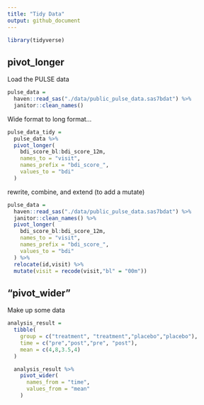 ```yaml
---
title: "Tidy Data"
output: github_document
---
```


```r
library(tidyverse)
```

## pivot_longer

Load the PULSE data

```r
pulse_data = 
  haven::read_sas("./data/public_pulse_data.sas7bdat") %>% 
  janitor::clean_names()
```


Wide format to long format...

```r
pulse_data_tidy = 
  pulse_data %>% 
  pivot_longer(
    bdi_score_bl:bdi_score_12m,
    names_to = "visit",
    names_prefix = "bdi_score_",
    values_to = "bdi"
  )
```

rewrite, combine, and extend (to add a mutate)

```r
pulse_data = 
  haven::read_sas("./data/public_pulse_data.sas7bdat") %>% 
  janitor::clean_names() %>% 
  pivot_longer(
    bdi_score_bl:bdi_score_12m,
    names_to = "visit",
    names_prefix = "bdi_score_",
    values_to = "bdi"
  ) %>% 
  relocate(id,visit) %>% 
  mutate(visit = recode(visit,"bl" = "00m"))
```


## "pivot_wider"

Make up some data

```r
analysis_result = 
  tibble(
    group = c("treatment", "treatment","placebo","placebo"),
    time = c("pre","post","pre", "post"),
    mean = c(4,8,3.5,4)
  )

  analysis_result %>% 
    pivot_wider(
      names_from = "time",
      values_from = "mean"
    )




```













